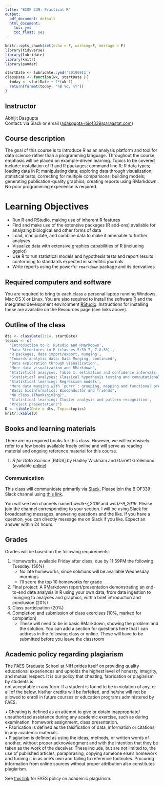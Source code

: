 ```yaml
---
title: "BIOF 339: Practical R"
output:
  pdf_document: default
  html_document:
    toc: yes
    toc_float: yes
---
```


```r
knitr::opts_chunk$set(echo = F, warning=F, message = F)
library(tidyverse)
library(lubridate)
library(knitr)
library(pander)

startDate <- lubridate::ymd('20190911')
classDate <- function(wk, startDate ){
  today <- startDate + 7*(wk-1)
  return(format(today, "%B %d, %Y"))
}
```

## Instructor 
Abhijit Dasgupta  
Contact: via Slack or email ([adasgupta+biof339@araastat.com](mailto:adasgupta+biof339@araastat.com)) 

## Course description

The goal of this course is to introduce R as an analysis platform and tool for data science rather than a programming language.
Throughout the course, emphasis will be placed on example-driven
learning. Topics to be covered include: installation of R and R
packages; command line R; R data types; loading data in R; manipulating
data; exploring data through visualization; statistical tests;
correcting for multiple comparisons; building models;  generating
publication-quality graphics; creating reports using RMarkdown. No prior programming experience is
required.

# Learning Objectives

- Run R and RStudio, making use of inherent R features
- Find and make use of the extensive packages (R add-ons) available for analyzing biological and other forms of data
- Load, manipulate, and combine data to make it amenable to further analyses
- Visualize data with extensive graphics capabilities of R (including ggplot)
- Use R to run statistical models and hypothesis tests and report results conforming to standards expected in scientific journals
- Write reports using the powerful `rmarkdown` package and its derivatives

## Required computers and software

You are required to bring to each class a personal laptop running Windows, Mac OS X or Linux. You 
are also required to install the software [R](http://cran.r-project.org){target=_blank} and
the integrated development environment [RStudio](https://www.rstudio.com){target=_blank}. Instructions for 
installing these are available on the Resources page (see links above).


## Outline of the class

```r
dts <- classDate(1:14, startDate)
topics <- c(
  'Introduction to R, RStudio and RMarkdown',
  'Data Structures in R (classes 5:30-7, 7-8:30)',
  'R packages, data import/export, munging',
  'Towards analytic data: Data Munging, continued',
  'Data exploration through visualization',
  'More data visualization and RMarkdown',
  'Statistical analyses: Table 1, estimation and confidence intervals, and more ggplot',
  'Statistical analyses: Classical hypothesis testing and computational inference',
  'Statistical learning: Regression models',
  "More data munging with `purrr`: grouping, mapping and functional programming",
  "Basic bioinformatics: Bioconductor and friends",
  "No class (Thanksgiving)",
  'Statistical learning: Cluster analysis and pattern recognition',
  "Project presentations")
D <- tibble(Date = dts, Topic=topics)
knitr::kable(D)

```

## Books and learning materials

There are no required books for this class. However, we will extensively refer to
a few books available freely online and will serve as reading material and ongoing 
reference material for this course. 

1. _R for Data Science_ [R4DS] by Hadley Wickham and Garrett Grolemund (available [online](https://r4ds.had.co.nz/){target=_blank})

### Communication

This class will communicate primarily via [Slack](http://www.slack.com){target=_blank}. Please join the BIOF339 Slack channel using [this link](https://join.slack.com/t/biof339/shared_invite/enQtNzU1Njk5NDc2MDMyLWU5MjkwNzNlMmRlYTAwNDg2MGZjYWQ1YzEzMDUxMzc0MzE1NjZkMDFlY2Y0NTIyMGI2Y2VkODBiYmY0MjBiMzE).

You will see two channels named *wed5-7_2019* and *wed7-9_2019*. Please join the channel corresponding to your section. I will be using Slack for broadcasting messages, answering questions and the like. If you have a question, you can directly message me on Slack if you like. Expect an answer within 24 hours.

## Grades

Grades will be based on the following requirements:

1. Homeworks, available Friday after class, due by 11:59PM the following Tuesday.  (50%)
    - No late homeworks, since solutions will be available Wednesday mornings
    - I'll score the top 10 homeworks for grade
1. Final project: A RMarkdown report/presentation demonstrating an end-to-end data analysis in R using your own data, from data ingestion to munging to analyses and graphics, with a brief introduction and conclusion (20%)
1. Class participation (20%)
1. Completion and submission of class exercises (10%, marked for completion)
    - These will need to be in basic RMarkdown, showing the problem and the solution. You can add a section for questions here that I can address in the following class or online. These will have to be submitted before you leave the classroom

## Academic policy regarding plagiarism

The FAES Graduate School at NIH prides itself on providing quality
educational experiences and upholds the highest level of honesty,
integrity, and mutual respect. It is our policy that cheating,
fabrication or plagiarism by students is\
not acceptable in any form. If a student is found to be in violation of
any, or all of the below, his/her credits will be forfeited, and he/she
will not be allowed to enroll in future courses or education programs
administered by FAES.

• Cheating is defined as an attempt to give or obtain inappropriate/
unauthorized assistance during any academic exercise, such as during
examination, homework assignment, class presentation.\
• Fabrication is defined as the falsification of data, information or
citations in any academic materials.\
• Plagiarism is defined as using the ideas, methods, or written words of
another, without proper acknowledgment and with the intention that they
be taken as the work of the deceiver. These include, but are not limited
to, the use of published articles, paraphrasing, copying someone else’s
homework and turning it in as one’s own and failing to reference
footnotes. Procuring information from online sources without proper
attribution also constitutes plagiarism.

See [this link](https://faes.org/sites/default/files/Student_Handbook_2016-17.pdfhttps://faes.org/sites/default/files/Student_Handbook_2016-17.pdf){target=_blank} for FAES policy on academic plagiarism.


